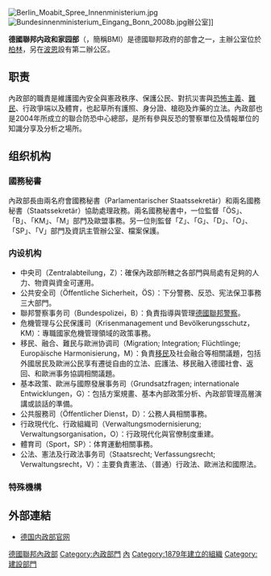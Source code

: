 {{noteTA
|1=zh-cn:波恩; zh-tw:波昂; zh-hk:波恩;
|3=zh-tw:部會; zh-cn:部委;
}}
{{Infobox Government agency
|agency_name     = 聯邦内政和家园部
|nativename      = Bundesministerium des Innern und für Heimat
|logo            = BMI Logo.svg
|logo_caption    =
|seal            =
|seal_width      =
|seal_caption    =
|headquarters    = {{GER}}[[柏林|柏林]]
|formed          = 1879年
|preceding1      = 帝國內政部
|dissolved       =
|superseding     =
|jurisdiction    = [[德國政府|德國政府]]
|employees       =
|budget          =
|minister1_name  = [[南希·費瑟|南希·費瑟]]
|minister1_pfo   = 聯邦內政部部長
|chief1_name     =
|chief1_position =
|chief2_name     =
|chief2_position =
|parent_agency   =
|child1_agency   =
|child2_agency   =
|website         = http://www.bmi.bund.de
|footnotes       =
}}
[[Image:Berlin_Moabit_Spree_Innenministerium.jpg|thumb]]
[[Image:Bundesinnenministerium_Eingang_Bonn_2008b.jpg|thumb]]辦公室]]

'''德國聯邦内政和家园部'''（{{lang-de|'''Bundesministerium des Innern und für Heimat'''}}，簡稱BMI）是德國聯邦政府的部會之一，主辦公室位於[[柏林|柏林]]，另在[[波恩|波恩]]設有第二辦公区。

== 职责 ==
內政部的職責是維護國內安全與憲政秩序、保護公民、對抗災害與[[恐怖主義|恐怖主義]]、[[難民|難民]]、行政爭端以及體育，也起草所有護照、身分證、槍砲及炸藥的立法。內政部也是2004年所成立的聯合防恐中心總部，是所有參與反恐的警察單位及情報單位的知識分享及分析之場所。

== 组织机构 ==
=== 國務秘書 ===
內政部長由兩名府會國務秘書（Parlamentarischer Staatssekretär）和兩名國務秘書（Staatssekretär）協助處理政務。兩名國務秘書中，一位監督「ÖS」、「B」、「KM」、「M」部門及歐盟事務。另一位則監督「Z」、「G」、「D」、「O」、「SP」、「V」部門及資訊主管辦公室、檔案保護。

=== 内设机构 ===
*中央司（Zentralabteilung，Z）：確保內政部所轄之各部門與局處有足夠的人力、物資與資金可運用。
*公共安全司（Öffentliche Sicherheit，ÖS）：下分警務、反恐、宪法保卫事務三大部門。
*聯邦警察事务司（Bundespolizei，B）：負責指導與管理[[德國聯邦警察|德國聯邦警察]]。
*危機管理与公民保護司（Krisenmanagement und Bevölkerungsschutz，KM）：專職國家危機管理領域的政策事務。
*移民、融合、難民与歐洲协调司（Migration; Integration; Flüchtlinge; Europäische Harmonisierung，M）：負責[[移民|移民]]及社会融合等相關議題，包括外國居民及歐洲公民享有遷徙自由的立法、庇護法、移民融入德國社會、返回、和歐洲事务協調相關議題。
*基本政策、歐洲与國際發展事务司（Grundsatzfragen; internationale Entwicklungen，G）：包括方案規畫、基本內部政策分析、內政部管理高層演講或談話的準備。
*公共服務司（Öffentlicher Dienst，D）：公務人員相關事務。
*行政現代化、行政組織司（Verwaltungsmodernisierung; Verwaltungsorganisation，O）：行政現代化與官僚制度重建。
*體育司（Sport，SP）：体育運動相關事務。
*公法、憲法及行政法事务司（Staatsrecht; Verfassungsrecht; Verwaltungsrecht，V）：主要負責憲法、（普通）行政法、歐洲法和國際法。

===特殊機構===
{{columns-list|2|
* {{tsl|de|Bundesausgleichsamt|联邦平衡局}}（BAA）
* {{tsl|de|BAMF|联邦移民与难民局}}（BAMF）
* {{tsl|de|BAköV|联邦公共行政管理学院}}（BAköV）
* {{tsl|de|Beschaffungsamt des BMI|联邦内政部采购局}}（BeschA）
* {{tsl|de|BfDI|联邦数据保护与信息自由专员}}（BfDI）
* [[联邦宪法保卫局|联邦宪法保卫局]]（BfV）
* [[德国联邦警察|德国联邦警察]]（BPOL）
* {{tsl|de|Bundesinstitut für Bevölkerungsforschung|联邦人口研究所}}（BiB）
* {{tsl|de|Bundesinstitut für Sportwissenschaft|联邦体育科学研究所}}（BISp）
* {{tsl|de|Bundeskriminalamt (Deutschland)|联邦刑事调查局}}（BKA）
* {{tsl|de|Bundesamt für Kartographie und Geodäsie|联邦地理测绘局}}（BKG）
* {{tsl|de|Bundeszentrale für politische Bildung|聯邦政治教育中心}}（BpB）
* [[联邦信息安全办公室|联邦信息安全办公室]]（BSI）
* {{tsl|de|Bundesverwaltungsamt|联邦行政管理局}}（BVA）
* {{tsl|de|Bundesamt für Bevölkerungsschutz und Katastrophenhilfe|联邦公民保护与灾害救助局}}（BBK）
* {{tsl|de|Schutzkommission beim Bundesminister des Innern|联邦内政部保护委员会}}
* {{tsl|de|FH Bund|联邦公共行政应用科学大学}}（FH Bund）
* {{tsl|de|KBSt|联邦政府信息技术协调和咨询局}}（KBSt）
* [[德國聯邦統計局|联邦统计局]]（StBA）
* {{tsl|de|Technisches Hilfswerk|联邦技术救援局}}（THW）
* {{tsl|de|UKPV|东德政党和群众组织资产独立调查委员会}}（UKPV）
* {{tsl|de|Vertreter des Bundesinteresses beim Bundesverwaltungsgericht|联邦行政法院公益代表人}}（VBI）
* {{tsl|de|Beauftragter der Bundesregierung für Aussiedlerfragen und nationale Minderheiten|联邦移民与少数民族事务专员}}
* {{tsl|de|BDBOS|联邦安全机构与组织数字广播局}}（BDBOS）
}}

==外部連結==
*[http://www.bmi.bund.de 德国内政部官网] {{Wayback|url=http://www.bmi.bund.de/ |date=20090302185517 }}

{{German Federal Ministries}}
{{Authority control}}
[[Category:德國聯邦內政部|]]
[[Category:內政部門|Category:內政部門]]
[[Category:德國政府部門|內]]
[[Category:1879年建立的組織|Category:1879年建立的組織]]
[[Category:建設部門|Category:建設部門]]